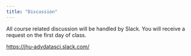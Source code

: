```yaml
---
title: "Discussion"
---
```



All course related discussion will be handled by Slack. You will receive a request on the first day of class. 

[https://jhu-advdatasci.slack.com/](https://jhu-advdatasci.slack.com/)
